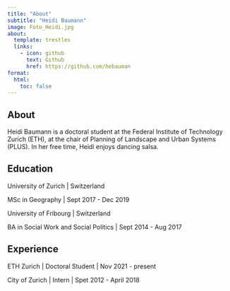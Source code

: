 ```yaml
---
title: "About"
subtitle: "Heidi Baumann"
image: Foto_Heidi.jpg
about:
  template: trestles
  links:
    - icon: github
      text: Github
      href: https://github.com/hebauman
format:
  html:
    toc: false
---
```



## About
Heidi Baumann is a doctoral student at the Federal Institute of Technology Zurich (ETH), at the chair of Planning of Landscape and Urban Systems (PLUS). In her free time, Heidi enjoys dancing salsa.


## Education

University of Zurich | Switzerland

MSc in Geography | Sept 2017 - Dec 2019

University of Fribourg | Switzerland

BA in Social Work and Social Politics | Sept 2014 - Aug 2017

## Experience

ETH Zurich | Doctoral Student | Nov 2021 - present

City of Zurich | Intern | Spet 2012 - April 2018
